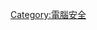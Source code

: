 {{Navbox
|name  = 数据储存
|state = {{{state<includeonly>|autocollapse</includeonly>}}}
|title = [[Computer data storage|數據儲存]]
|listclass = hlist

|group1 = 基本儲存技術 
|list1  = 
* [[電腦數據存貯器]]
* [[磁儲存]]
* [[光儲存]]

|group2 = 相關技術
|list2  = 
* [[機器人學|機器人]]
* [[文件系統]]
* [[數據壓縮]]
* [[計算機安全]]
* [[加密]] 
* [[RAID]]

|group3 = 網路儲存
|list3  = 
* [[網路附加儲存]]
* [[文件服務器]]
* [[存儲區域網絡]]

}}<noinclude>
[[Category:電腦安全]]
</noinclude>